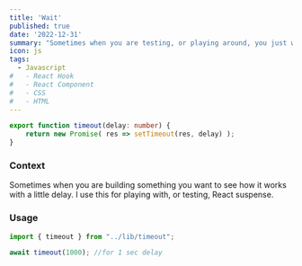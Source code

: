 ```yaml
---
title: 'Wait'
published: true
date: '2022-12-31'
summary: "Sometimes when you are testing, or playing around, you just want to simulate some delay. Here's a simple way to do just that."
icon: js
tags:
  - Javascript
#   - React Hook
#   - React Component
#   - CSS
#   - HTML
---
```


<CodeBlock>

```JavaScript:timeout.ts
export function timeout(delay: number) {
    return new Promise( res => setTimeout(res, delay) );
}
```

</CodeBlock>

### Context

Sometimes when you are building something you want to see how it works with a little delay. I use this for playing with, or testing, React suspense. 

### Usage

<CodeBlock>

```JavaScript:waitExample.ts
import { timeout } from "../lib/timeout";

await timeout(1000); //for 1 sec delay
```

</CodeBlock>

